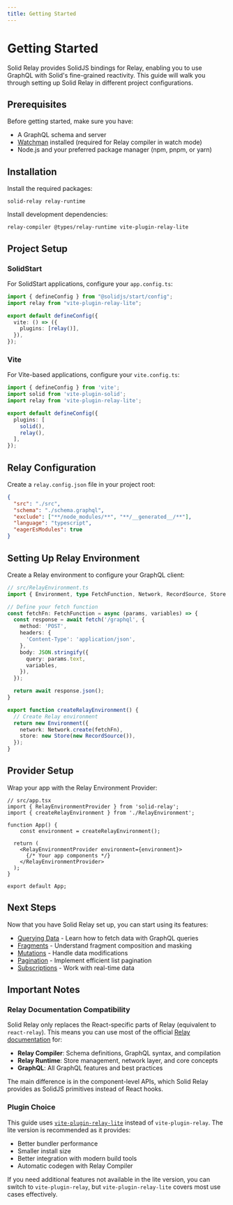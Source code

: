 ```yaml
---
title: Getting Started
---
```


# Getting Started

Solid Relay provides SolidJS bindings for Relay, enabling you to use GraphQL with Solid's fine-grained reactivity. This guide will walk you through setting up Solid Relay in different project configurations.

## Prerequisites

Before getting started, make sure you have:

- A GraphQL schema and server
- [Watchman](https://facebook.github.io/watchman/) installed (required for Relay compiler in watch mode)
- Node.js and your preferred package manager (npm, pnpm, or yarn)

## Installation

Install the required packages:

```package-install
solid-relay relay-runtime
```

Install development dependencies:

```package-install-dev
relay-compiler @types/relay-runtime vite-plugin-relay-lite
```

## Project Setup

### SolidStart

For SolidStart applications, configure your `app.config.ts`:

```typescript
import { defineConfig } from "@solidjs/start/config";
import relay from "vite-plugin-relay-lite";

export default defineConfig({
  vite: () => ({
    plugins: [relay()],
  }),
});
```

### Vite

For Vite-based applications, configure your `vite.config.ts`:

```typescript
import { defineConfig } from 'vite';
import solid from 'vite-plugin-solid';
import relay from 'vite-plugin-relay-lite';

export default defineConfig({
  plugins: [
    solid(),
    relay(),
  ],
});
```

## Relay Configuration

Create a `relay.config.json` file in your project root:

```json
{
  "src": "./src",
  "schema": "./schema.graphql",
  "exclude": ["**/node_modules/**", "**/__generated__/**"],
  "language": "typescript",
  "eagerEsModules": true
}
```

## Setting Up Relay Environment

Create a Relay environment to configure your GraphQL client:

```typescript
// src/RelayEnvironment.ts
import { Environment, type FetchFunction, Network, RecordSource, Store } from 'relay-runtime';

// Define your fetch function
const fetchFn: FetchFunction = async (params, variables) => {
  const response = await fetch('/graphql', {
    method: 'POST',
    headers: {
      'Content-Type': 'application/json',
    },
    body: JSON.stringify({
      query: params.text,
      variables,
    }),
  });

  return await response.json();
}

export function createRelayEnvironment() {
  // Create Relay environment
  return new Environment({
    network: Network.create(fetchFn),
    store: new Store(new RecordSource()),
  });
}
```

## Provider Setup

Wrap your app with the Relay Environment Provider:

```tsx
// src/app.tsx
import { RelayEnvironmentProvider } from 'solid-relay';
import { createRelayEnvironment } from './RelayEnvironment';

function App() {
	const environment = createRelayEnvironment();

  return (
    <RelayEnvironmentProvider environment={environment}>
      {/* Your app components */}
    </RelayEnvironmentProvider>
  );
}

export default App;
```

## Next Steps

Now that you have Solid Relay set up, you can start using its features:

- [Querying Data](/guide/querying) - Learn how to fetch data with GraphQL queries
- [Fragments](/guide/fragments) - Understand fragment composition and masking
- [Mutations](/guide/mutations) - Handle data modifications
- [Pagination](/guide/pagination) - Implement efficient list pagination
- [Subscriptions](/guide/subscriptions) - Work with real-time data

## Important Notes

### Relay Documentation Compatibility

Solid Relay only replaces the React-specific parts of Relay (equivalent to `react-relay`). This means you can use most of the official [Relay documentation](https://relay.dev/docs/) for:

- **Relay Compiler**: Schema definitions, GraphQL syntax, and compilation
- **Relay Runtime**: Store management, network layer, and core concepts
- **GraphQL**: All GraphQL features and best practices

The main difference is in the component-level APIs, which Solid Relay provides as SolidJS primitives instead of React hooks.

### Plugin Choice

This guide uses [`vite-plugin-relay-lite`](https://github.com/cometkim/vite-plugin-relay-lite) instead of `vite-plugin-relay`. The lite version is recommended as it provides:

- Better bundler performance
- Smaller install size
- Better integration with modern build tools
- Automatic codegen with Relay Compiler

If you need additional features not available in the lite version, you can switch to `vite-plugin-relay`, but `vite-plugin-relay-lite` covers most use cases effectively.
